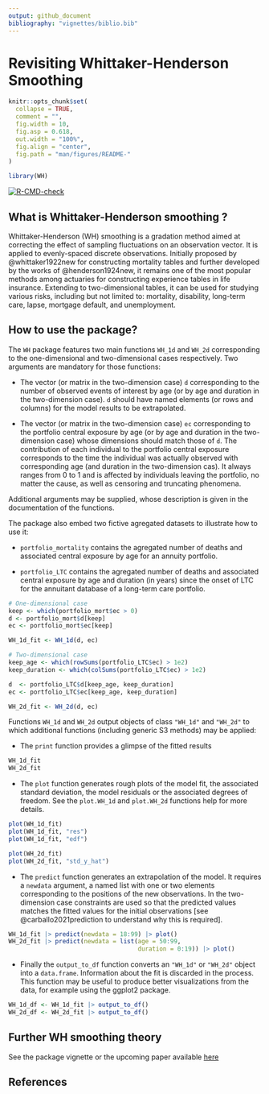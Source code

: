 ```yaml
---
output: github_document
bibliography: "vignettes/biblio.bib"
---
```


<!-- README.md is generated from README.Rmd. Please edit that file -->

# Revisiting Whittaker-Henderson Smoothing

```r
knitr::opts_chunk$set(
  collapse = TRUE,
  comment = "",
  fig.width = 10, 
  fig.asp = 0.618,
  out.width = "100%",
  fig.align = "center",
  fig.path = "man/figures/README-"
)

library(WH)
```


<!-- badges: start -->
[![R-CMD-check](https://github.com/GuillaumeBiessy/WH/actions/workflows/R-CMD-check.yaml/badge.svg)](https://github.com/GuillaumeBiessy/WH/actions/workflows/R-CMD-check.yaml)
<!-- badges: end -->

## What is Whittaker-Henderson smoothing ?

Whittaker-Henderson (WH) smoothing is a gradation method aimed at correcting the effect of sampling fluctuations on an observation vector. It is applied to evenly-spaced discrete observations. Initially proposed by @whittaker1922new for constructing mortality tables and further developed by the works of @henderson1924new, it remains one of the most popular methods among actuaries for constructing experience tables in life insurance. Extending to two-dimensional tables, it can be used for studying various risks, including but not limited to: mortality, disability, long-term care, lapse, mortgage default, and unemployment.

## How to use the package?

The `WH` package features two main functions `WH_1d` and `WH_2d` corresponding to the one-dimensional and two-dimensional cases respectively. Two arguments are mandatory for those functions:

* The vector (or matrix in the two-dimension case) `d` corresponding to the number of observed events of interest by age (or by age and duration in the two-dimension case). `d` should have named elements (or rows and columns) for the model results to be extrapolated.

* The vector (or matrix in the two-dimension case) `ec` corresponding to the portfolio central exposure by age (or by age and duration in the two-dimension case) whose dimensions should match those of `d`. The contribution of each individual to the portfolio central exposure corresponds to the time the individual was actually observed with corresponding age (and duration in the two-dimension cas). It always ranges from 0 to 1 and is affected by individuals leaving the portfolio, no matter the cause, as well as censoring and truncating phenomena.

Additional arguments may be supplied, whose description is given in the documentation of the functions.

The package also embed two fictive agregated datasets to illustrate how to use it:

* `portfolio_mortality` contains the agregated number of deaths and associated central exposure by age for an annuity portfolio.

* `portfolio_LTC` contains the agregated number of deaths and associated central exposure by age and duration (in years) since the onset of LTC for the annuitant database of a long-term care portfolio.

```r
# One-dimensional case
keep <- which(portfolio_mort$ec > 0)
d <- portfolio_mort$d[keep]
ec <- portfolio_mort$ec[keep]

WH_1d_fit <- WH_1d(d, ec)
```

```r
# Two-dimensional case
keep_age <- which(rowSums(portfolio_LTC$ec) > 1e2)
keep_duration <- which(colSums(portfolio_LTC$ec) > 1e2)

d  <- portfolio_LTC$d[keep_age, keep_duration]
ec <- portfolio_LTC$ec[keep_age, keep_duration]

WH_2d_fit <- WH_2d(d, ec)
```

Functions `WH_1d` and `WH_2d` output objects of class `"WH_1d"` and `"WH_2d"` to which additional functions (including generic S3 methods) may be applied:

* The `print` function provides a glimpse of the fitted results

```r
WH_1d_fit
WH_2d_fit
```

* The `plot` function generates rough plots of the model fit, the associated standard deviation, the model residuals or the associated degrees of freedom. See the `plot.WH_1d` and `plot.WH_2d` functions help for more details.

```r
plot(WH_1d_fit)
plot(WH_1d_fit, "res")
plot(WH_1d_fit, "edf")

plot(WH_2d_fit)
plot(WH_2d_fit, "std_y_hat")
```

* The `predict` function generates an extrapolation of the model. It requires a `newdata` argument, a named list with one or two elements corresponding to the positions of the new observations. In the two-dimension case constraints are used so that the predicted values matches the fitted values for the initial observations [see @carballo2021prediction to understand why this is required].

```r
WH_1d_fit |> predict(newdata = 18:99) |> plot()
WH_2d_fit |> predict(newdata = list(age = 50:99,
                                    duration = 0:19)) |> plot()
```


* Finally the `output_to_df` function converts an `"WH_1d"` or `"WH_2d"` object into a `data.frame`. Information about the fit is discarded in the process. This function may be useful to produce better visualizations from the data, for example using the ggplot2 package.

```r
WH_1d_df <- WH_1d_fit |> output_to_df()
WH_2d_df <- WH_2d_fit |> output_to_df()
```

## Further WH smoothing theory

See the package vignette or the upcoming paper available [here](https://hal.science/hal-04124043)

## References {-}
